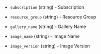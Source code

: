 <!-- Code generated from the comments of the SharedImageGallery struct in builder/azure/dtl/config.go; DO NOT EDIT MANUALLY -->

- `subscription` (string) - Subscription

- `resource_group` (string) - Resource Group

- `gallery_name` (string) - Gallery Name

- `image_name` (string) - Image Name

- `image_version` (string) - Image Version
